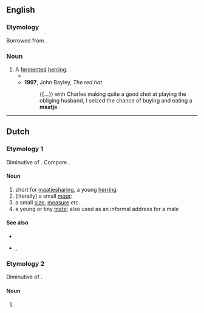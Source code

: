 ==English==

===Etymology===
Borrowed from {{bor|en|nl|maatje}}.

===Noun===
{{en-noun}}

# A [[ferment]]ed [[herring]].
#* {{quote-book|en|year=1987|author=David Butcher|title=Following the fishing|passage=The '''maatje''' herrin' were very popular over in Germany. That was a very light cure with just a fine sprinkling o' salt.}}
#* '''1997''', John Bayley, ''The red hat''
#*: {{...}} with Charles making quite a good shot at playing the obliging husband, I seized the chance of buying and eating a '''maatje'''.

----

==Dutch==

===Etymology 1===
Diminutive of {{af|nl|maat|-je}}. Compare {{cog|en|matey}}.

====Noun====
{{nl-noun-dim}}

# short for [[maatjesharing]], a young [[herring]]
# (literally) a small ''[[maat]]:''
# a small [[size]], [[measure]] etc.
# a young or tiny [[mate]]; also used as an informal address for a male

====See also====
* {{l|nl|bokking}}
* {{l|nl|pekelharing}}, {{l|nl|stokvis}}

===Etymology 2===
Diminutive of {{af|nl|ma|t1=mom|-tje}}.

====Noun====
{{nl-noun-dim}}

# {{nl-noun form of|dim|ma}}
